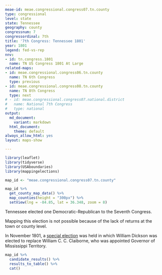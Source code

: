 ```yaml
---
meae-id: meae.congressional.congress07.tn.county
type: congressional
level: state
state: Tennessee
geography: county
congressnum: 7
congressordinal: 7th
title: '7th Congress: Tennessee 1801'
year: 1801
legend: fed-vs-rep
nnv:
- id: tn.congress.1801
  name: TN US Congress 1801 At Large
related-maps:
- id: meae.congressional.congress06.tn.county
  name: TN 6th Congress
  type: previous
- id: meae.congressional.congress08.tn.county
  name: TN 8th Congress
  type: next
# - id: meae.congressional.congress07.national.district
#   name: National 7th Congress
#   type: national
output:
  md_document:
    variant: markdown
  html_document:
    theme: default
always_allow_html: yes
layout: maps-show

---
```


```r
library(leaflet)
library(tidyverse)
library(USAboundaries)
library(mappingelections)

map_id <- "meae.congressional.congress07.tn.county"
```

<div class="map">

```r
map_id %>%
  get_county_map_data() %>%
  map_counties(height = "300px") %>% 
  setView(lng = -84.85, lat = 36.348, zoom = 8)
```

</div>

Tennessee elected one Democratic-Republican to the Seventh Congress.

Mapping this election is not possible because of the lack of returns at the town or county level.

In November 1801, a [special election](https://elections.lib.tufts.edu/catalog/tufts:tn.ushouserepresentativespecial.1801) was held in which William Dickson was elected to replace William C. C. Claiborne, who was appointed Governor of Mississippi Territory.

<div class="results-table">

```r
map_id %>%
  candidate_results() %>%
  results_to_table() %>%
  cat()
```

</div>
